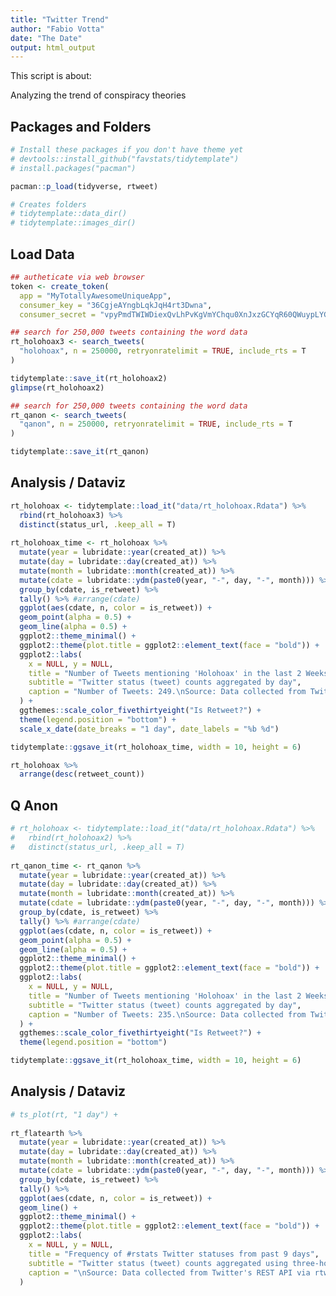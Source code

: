 ---
title: "Twitter Trend"
author: "Fabio Votta"
date: "The Date"
output: html_output
---

This script is about:

Analyzing the trend of conspiracy theories

## Packages and Folders

```{r}
# Install these packages if you don't have theme yet
# devtools::install_github("favstats/tidytemplate")
# install.packages("pacman")

pacman::p_load(tidyverse, rtweet)

# Creates folders
# tidytemplate::data_dir()
# tidytemplate::images_dir()
```


## Load Data

```{r, data}
## autheticate via web browser
token <- create_token(
  app = "MyTotallyAwesomeUniqueApp",
  consumer_key = "36CgjeAYngbLqkJqH4rt3Dwna",
  consumer_secret = "vpyPmdTWIWDiexQvLhPvKgVmYChqu0XnJxzGCYqR60QWuypLYG")

## search for 250,000 tweets containing the word data
rt_holohoax3 <- search_tweets(
  "holohoax", n = 250000, retryonratelimit = TRUE, include_rts = T
)

tidytemplate::save_it(rt_holohoax2)
glimpse(rt_holohoax2)

## search for 250,000 tweets containing the word data
rt_qanon <- search_tweets(
  "qanon", n = 250000, retryonratelimit = TRUE, include_rts = T
)

tidytemplate::save_it(rt_qanon)
```


## Analysis / Dataviz

```{r, analysis}

rt_holohoax <- tidytemplate::load_it("data/rt_holohoax.Rdata") %>% 
  rbind(rt_holohoax3) %>% 
  distinct(status_url, .keep_all = T)
  
rt_holohoax_time <- rt_holohoax %>% 
  mutate(year = lubridate::year(created_at)) %>% 
  mutate(day = lubridate::day(created_at)) %>% 
  mutate(month = lubridate::month(created_at)) %>% 
  mutate(cdate = lubridate::ydm(paste0(year, "-", day, "-", month))) %>% 
  group_by(cdate, is_retweet) %>%
  tally() %>% #arrange(cdate)
  ggplot(aes(cdate, n, color = is_retweet)) +
  geom_point(alpha = 0.5) +
  geom_line(alpha = 0.5) +
  ggplot2::theme_minimal() +
  ggplot2::theme(plot.title = ggplot2::element_text(face = "bold")) +
  ggplot2::labs(
    x = NULL, y = NULL,
    title = "Number of Tweets mentioning 'Holohoax' in the last 2 Weeks (30.08 - 10.09.2018)",
    subtitle = "Twitter status (tweet) counts aggregated by day",
    caption = "Number of Tweets: 249.\nSource: Data collected from Twitter's REST API via rtweet."
  ) +
  ggthemes::scale_color_fivethirtyeight("Is Retweet?") +
  theme(legend.position = "bottom") +
  scale_x_date(date_breaks = "1 day", date_labels = "%b %d")

tidytemplate::ggsave_it(rt_holohoax_time, width = 10, height = 6)

rt_holohoax %>% 
  arrange(desc(retweet_count))
```

## Q Anon

```{r, analysis}

# rt_holohoax <- tidytemplate::load_it("data/rt_holohoax.Rdata") %>% 
#   rbind(rt_holohoax2) %>% 
#   distinct(status_url, .keep_all = T)
  
rt_qanon_time <- rt_qanon %>% 
  mutate(year = lubridate::year(created_at)) %>% 
  mutate(day = lubridate::day(created_at)) %>% 
  mutate(month = lubridate::month(created_at)) %>% 
  mutate(cdate = lubridate::ydm(paste0(year, "-", day, "-", month))) %>% 
  group_by(cdate, is_retweet) %>%
  tally() %>% #arrange(cdate)
  ggplot(aes(cdate, n, color = is_retweet)) +
  geom_point(alpha = 0.5) +
  geom_line(alpha = 0.5) +
  ggplot2::theme_minimal() +
  ggplot2::theme(plot.title = ggplot2::element_text(face = "bold")) +
  ggplot2::labs(
    x = NULL, y = NULL,
    title = "Number of Tweets mentioning 'Holohoax' in the last 2 Weeks (30.08 - 10.09.2018)",
    subtitle = "Twitter status (tweet) counts aggregated by day",
    caption = "Number of Tweets: 235.\nSource: Data collected from Twitter's REST API via rtweet."
  ) +
  ggthemes::scale_color_fivethirtyeight("Is Retweet?") +
  theme(legend.position = "bottom")

tidytemplate::ggsave_it(rt_holohoax_time, width = 10, height = 6)
```


## Analysis / Dataviz

```{r, analysis}

# ts_plot(rt, "1 day") +
  
rt_flatearth %>% 
  mutate(year = lubridate::year(created_at)) %>% 
  mutate(day = lubridate::day(created_at)) %>% 
  mutate(month = lubridate::month(created_at)) %>% 
  mutate(cdate = lubridate::ydm(paste0(year, "-", day, "-", month))) %>% 
  group_by(cdate, is_retweet) %>%
  tally() %>% 
  ggplot(aes(cdate, n, color = is_retweet)) +
  geom_line() +
  ggplot2::theme_minimal() +
  ggplot2::theme(plot.title = ggplot2::element_text(face = "bold")) +
  ggplot2::labs(
    x = NULL, y = NULL,
    title = "Frequency of #rstats Twitter statuses from past 9 days",
    subtitle = "Twitter status (tweet) counts aggregated using three-hour intervals",
    caption = "\nSource: Data collected from Twitter's REST API via rtweet"
  ) 
```